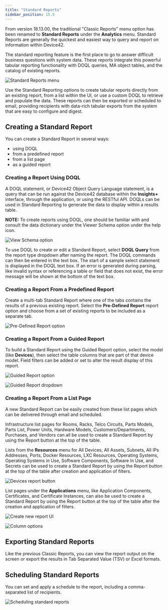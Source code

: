 ```yaml
---
title: "Standard Reports"
sidebar_position: 15.5
---
```


From version 18.13.00, the traditional "Classic Reports" menu option has been renamed to **Standard Reports** under the **Analytics** menu. Standard Reports are generally the quickest and easiest way to query and report on information within Device42. 

The standard reporting feature is the first place to go to answer difficult business questions with system data. These reports integrate this powerful tabular reporting functionality with DOQL queries, MA object tables, and the catalog of existing reports.

![Standard Reports menu](/assets/images/standard-reports/standard-report-menu.png)

Use the Standard Reporting options to create tabular reports directly from an existing report, from a list within the UI, or use a custom DOQL to retrieve and populate the data. These reports can then be exported or scheduled to email, providing recipients with data-rich tabular exports from the system that are easy to configure and digest.

## Creating a Standard Report

You can create a Standard Report in several ways:

- using DOQL
- from a predefined report
- from a list page
- as a guided report

### Creating a Report Using DOQL

A DOQL statement, or Device42 Object Query Language statement, is a query that can be run against the Device42 database within the **Insights+** interface, through the application, or using the RESTful API. DOQLs can be used in Standard Reporting to generate the data to display within a results table.

**NOTE:** To create reports using DOQL, one should be familiar with and consult the data dictionary under the Viewer Schema option under the help icon.

![View Schema option](/assets/images/standard-reports/viewer-schema-option.png)

To use DOQL to create or edit a Standard Report, select **DOQL Query** from the report type dropdown after naming the report. The DOQL commands can then be entered in the text box. The start of a sample select statement is displayed in the DOQL text box. If an error is generated during parsing, like invalid syntax or referencing a table or field that does not exist, the error message will be shown at the bottom of the text box.

### Creating a Report From a Predefined Report

Create a multi-tab Standard Report where one of the tabs contains the results of a previous existing report. Select the **Pre-Defined Report** report option and choose from a set of existing reports to be included as a separate tab.

![Pre-Defined Report option](/assets/images/standard-reports/pre-defined-report.png)

### Creating a Report From a Guided Report 

To build a Standard Report using the Guided Report option, select the model (like **Devices**), then select the table columns that are part of that device model. Field filters can be added or set to alter the result display of this report.

![Guided Report option](/assets/images/standard-reports/guided-report-option.png)

![Guided Report dropdown](/assets/images/standard-reports/guided-report-dropdown.png)

### Creating a Report From a List Page

A new Standard Report can be easily created from these list pages which can be delivered through email and scheduled.

Infrastructure list pages for Rooms, Racks, Telco Circuits, Parts Models, Parts List, Power Units, Hardware Models, Customers/Departments, Purchases, and Vendors can all be used to create a Standard Report by using the Report button at the top of the table.

Lists from the **Resources** menu for All Devices, All Assets, Subnets, All IPs Addresses, Ports, Docker Resources, LXC Resources, Operating Systems, Operating Systems in Use, Software Components, Software In Use, and Secrets can be used to create a Standard Report by using the Report button at the top of the table after creation and application of filters.

![Devices report button](/assets/images/standard-reports/devices-report-button.png)

List pages under the **Applications** menu, like Application Components, Certificates, and Certificate Instances, can also be used to create a Standard Report by using the Report button at the top of the table after the creation and application of filters.

![Create new report UI](/assets/images/standard-reports/create-new-report.png)

![Column options](/assets/images/standard-reports/create-new-report-columns.png)

## Exporting Standard Reports 

Like the previous Classic Reports, you can view the report output on the screen or export the results in Tab Separated Value (TSV) or Excel formats.

## Scheduling Standard Reports

You can set and apply a schedule to the report, including a comma-separated list of recipients.

![Scheduling standard reports](/assets/images/standard-reports/scheduling-standard-reports.png)
